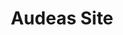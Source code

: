 ---
title: "Audeas Site"
publishedAt: "2025-05-19"
summary: "Desarrollo de headless site para AUDEAS Asociación Civil. Con Next.js, TypeScript, ShadCN, Tailwind y conectado a WordPress."
images:
  - "/images/projects/project-01/audeas-01-imanol-ortega.jpg"
  - "/images/projects/project-01/audeas-02-imanol-ortega.jpg"
link: "https://once-ui.com/"
---